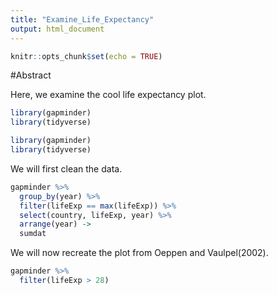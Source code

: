 ```yaml
---
title: "Examine_Life_Expectancy"
output: html_document
---
```


```r
knitr::opts_chunk$set(echo = TRUE)
```

#Abstract

Here, we examine the cool life expectancy plot. 

```r
library(gapminder)
library(tidyverse)
```

```r
library(gapminder)
library(tidyverse)
```

We will first clean the data. 


```r
gapminder %>%
  group_by(year) %>%
  filter(lifeExp == max(lifeExp)) %>%
  select(country, lifeExp, year) %>%
  arrange(year) ->
  sumdat
```


We will now recreate the plot from Oeppen and Vaulpel(2002). 

```r
gapminder %>%
  filter(lifeExp > 28)
```